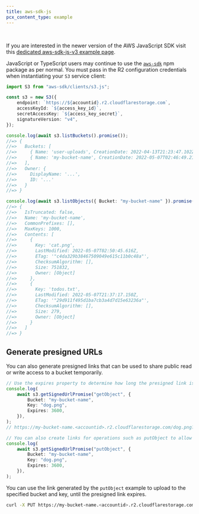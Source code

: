 ```yaml
---
title: aws-sdk-js
pcx_content_type: example
---
```



<Render file="keys" />
<br />

If you are interested in the newer version of the AWS JavaScript SDK visit this [dedicated aws-sdk-js-v3 example page](/r2/examples/aws/aws-sdk-js-v3/).

JavaScript or TypeScript users may continue to use the [`aws-sdk`](https://www.npmjs.com/package/aws-sdk) npm package as per normal. You must pass in the R2 configuration credentials when instantiating your `S3` service client:

```ts
import S3 from "aws-sdk/clients/s3.js";

const s3 = new S3({
	endpoint: `https://${accountid}.r2.cloudflarestorage.com`,
	accessKeyId: `${access_key_id}`,
	secretAccessKey: `${access_key_secret}`,
	signatureVersion: "v4",
});

console.log(await s3.listBuckets().promise());
//=> {
//=>   Buckets: [
//=>     { Name: 'user-uploads', CreationDate: 2022-04-13T21:23:47.102Z },
//=>     { Name: 'my-bucket-name', CreationDate: 2022-05-07T02:46:49.218Z }
//=>   ],
//=>   Owner: {
//=>     DisplayName: '...',
//=>     ID: '...'
//=>   }
//=> }

console.log(await s3.listObjects({ Bucket: "my-bucket-name" }).promise());
//=> {
//=>   IsTruncated: false,
//=>   Name: 'my-bucket-name',
//=>   CommonPrefixes: [],
//=>   MaxKeys: 1000,
//=>   Contents: [
//=>     {
//=>       Key: 'cat.png',
//=>       LastModified: 2022-05-07T02:50:45.616Z,
//=>       ETag: '"c4da329b38467509049e615c11b0c48a"',
//=>       ChecksumAlgorithm: [],
//=>       Size: 751832,
//=>       Owner: [Object]
//=>     },
//=>     {
//=>       Key: 'todos.txt',
//=>       LastModified: 2022-05-07T21:37:17.150Z,
//=>       ETag: '"29d911f495d1ba7cb3a4d7d15e63236a"',
//=>       ChecksumAlgorithm: [],
//=>       Size: 279,
//=>       Owner: [Object]
//=>     }
//=>   ]
//=> }
```

## Generate presigned URLs

You can also generate presigned links that can be used to share public read or write access to a bucket temporarily.

```ts
// Use the expires property to determine how long the presigned link is valid.
console.log(
	await s3.getSignedUrlPromise("getObject", {
		Bucket: "my-bucket-name",
		Key: "dog.png",
		Expires: 3600,
	}),
);
// https://my-bucket-name.<accountid>.r2.cloudflarestorage.com/dog.png?X-Amz-Algorithm=AWS4-HMAC-SHA256&X-Amz-Credential=<credential>&X-Amz-Date=<timestamp>&X-Amz-Expires=3600&X-Amz-Signature=<signature>&X-Amz-SignedHeaders=host

// You can also create links for operations such as putObject to allow temporary write access to a specific key.
console.log(
	await s3.getSignedUrlPromise("putObject", {
		Bucket: "my-bucket-name",
		Key: "dog.png",
		Expires: 3600,
	}),
);
```

You can use the link generated by the `putObject` example to upload to the specified bucket and key, until the presigned link expires.

```sh
curl -X PUT https://my-bucket-name.<accountid>.r2.cloudflarestorage.com/dog.png?X-Amz-Algorithm=AWS4-HMAC-SHA256&X-Amz-Credential=<credential>&X-Amz-Date=<timestamp>&X-Amz-Expires=3600&X-Amz-Signature=<signature>&X-Amz-SignedHeaders=host --data-binary @dog.png
```
